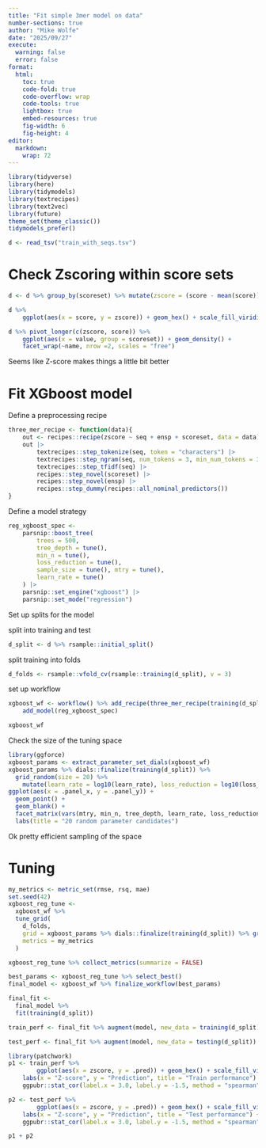 ```yaml
---
title: "Fit simple 3mer model on data"
number-sections: true
author: "Mike Wolfe"
date: "2025/09/27"
execute:
  warning: false
  error: false
format:
  html:
    toc: true
    code-fold: true
    code-overflow: wrap
    code-tools: true
    lightbox: true
    embed-resources: true
    fig-width: 6
    fig-height: 4
editor: 
  markdown: 
    wrap: 72
---
```



```r
library(tidyverse)
library(here)
library(tidymodels)
library(textrecipes)
library(text2vec)
library(future)
theme_set(theme_classic())
tidymodels_prefer()
```


```r
d <- read_tsv("train_with_seqs.tsv")
```
# Check Zscoring within score sets
```r
d <- d %>% group_by(scoreset) %>% mutate(zscore = (score - mean(score))/sd(score)) %>% ungroup()
```

```r
d %>%
    ggplot(aes(x = score, y = zscore)) + geom_hex() + scale_fill_viridis_c(trans = "log10")
```


```r
d %>% pivot_longer(c(zscore, score)) %>%
    ggplot(aes(x = value, group = scoreset)) + geom_density() +
    facet_wrap(~name, nrow =2, scales = "free")
```


Seems like Z-score makes things a little bit better


# Fit XGboost model

Define a preprocessing recipe
```r
three_mer_recipe <- function(data){
    out <- recipes::recipe(zscore ~ seq + ensp + scoreset, data = data)
    out |>
        textrecipes::step_tokenize(seq, token = "characters") |>
        textrecipes::step_ngram(seq, num_tokens = 3, min_num_tokens = 3) |>
        textrecipes::step_tfidf(seq) |>
        recipes::step_novel(scoreset) |>
        recipes::step_novel(ensp) |>
        recipes::step_dummy(recipes::all_nominal_predictors())
}
```

Define a model strategy
```r
reg_xgboost_spec <-
    parsnip::boost_tree(
        trees = 500,
        tree_depth = tune(),
        min_n = tune(),
        loss_reduction = tune(),
        sample_size = tune(), mtry = tune(),
        learn_rate = tune()
    ) |>
    parsnip::set_engine("xgboost") |>
    parsnip::set_mode("regression")
```

Set up splits for the model

split into training and test
```r
d_split <- d %>% rsample::initial_split()
```

split training into folds
```r
d_folds <- rsample::vfold_cv(rsample::training(d_split), v = 3)
```

set up workflow
```r
xgboost_wf <- workflow() %>% add_recipe(three_mer_recipe(training(d_split))) %>%
    add_model(reg_xgboost_spec)
```

```r
xgboost_wf
```
Check the size of the tuning space
```r
library(ggforce)
xgboost_params <- extract_parameter_set_dials(xgboost_wf)
xgboost_params %>% dials::finalize(training(d_split)) %>%
  grid_random(size = 20) %>%
    mutate(learn_rate = log10(learn_rate), loss_reduction = log10(loss_reduction)) %>%
ggplot(aes(x = .panel_x, y = .panel_y)) + 
  geom_point() +
  geom_blank() +
  facet_matrix(vars(mtry, min_n, tree_depth, learn_rate, loss_reduction, sample_size), layer.diag = 2) + 
  labs(title = "20 random parameter candidates")
```
Ok pretty efficient sampling of the space

# Tuning
```r
my_metrics <- metric_set(rmse, rsq, mae)
set.seed(42)
xgboost_reg_tune <-
  xgboost_wf %>%
  tune_grid(
    d_folds,
    grid = xgboost_params %>% dials::finalize(training(d_split)) %>% grid_random(size = 1),
    metrics = my_metrics
  )
```

```r
xgboost_reg_tune %>% collect_metrics(summarize = FALSE)
```

```r
best_params <- xgboost_reg_tune %>% select_best() 
final_model <- xgboost_wf %>% finalize_workflow(best_params)
```


```r
final_fit <- 
  final_model %>% 
  fit(training(d_split))
```

```r
train_perf <- final_fit %>% augment(model, new_data = training(d_split))
```

```r
test_perf <- final_fit %>% augment(model, new_data = testing(d_split)) 
```

```r
library(patchwork)
p1 <- train_perf %>%
        ggplot(aes(x = zscore, y = .pred)) + geom_hex() + scale_fill_viridis_c(trans = "log10") +
    labs(x = "Z-score", y = "Prediction", title = "Train performance") + geom_abline(color = "red", linetype = "dashed") +
    ggpubr::stat_cor(label.x = 3.0, label.y = -1.5, method = "spearman")

p2 <- test_perf %>%
        ggplot(aes(x = zscore, y = .pred)) + geom_hex() + scale_fill_viridis_c(trans = "log10") +
    labs(x = "Z-score", y = "Prediction", title = "Test performance") + geom_abline(color = "red", linetype = "dashed") +
    ggpubr::stat_cor(label.x = 3.0, label.y = -1.5, method = "spearman")

p1 + p2 
```
